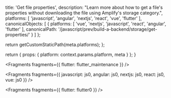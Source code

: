 
  title: 'Get file properties',
  description: "Learn more about how to get a file's properties without downloading the file using Amplify's storage category.",
  platforms: [
    'javascript',
    'angular',
    'nextjs',
    'react',
    'vue',
    'flutter'
  ],
  canonicalObjects: [
    {
      platforms: [
        'vue',
        'nextjs',
        'javascript',
        'react',
        'angular',
        'flutter'
      ],
      canonicalPath: '/javascript/prev/build-a-backend/storage/get-properties/'
    }
  ]
};

  return getCustomStaticPath(meta.platforms);
};

  return {
    props: {
      platform: context.params.platform,
      meta
    }
  };
}


<Fragments fragments={{ flutter: flutter_maintenance }} />


<Fragments
  fragments={{
    javascript: js0,
    angular: js0,
    nextjs: js0,
    react: js0,
    vue: js0
  }}
/>


<Fragments fragments={{ flutter: flutter0 }} />
